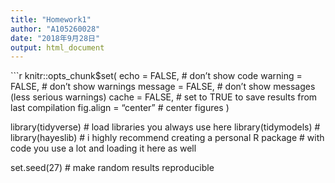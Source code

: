 ---
title: "Homework1"
author: "A105260028"
date: "2018年9月28日"
output: html_document
---
```{r include = FALSE}
knitr::opts_chunk$set(
  echo = FALSE,          # don't show code
  warning = FALSE,       # don't show warnings
  message = FALSE,       # don't show messages (less serious warnings)
  cache = FALSE,         # set to TRUE to save results from last compilation
  fig.align = "center"   # center figures
)

library(tidyverse)       # load libraries you always use here
library(tidymodels)
# library(hayeslib)      # i highly recommend creating a personal R package
                         # with code you use a lot and loading it here as well

set.seed(27)             # make random results reproducible
